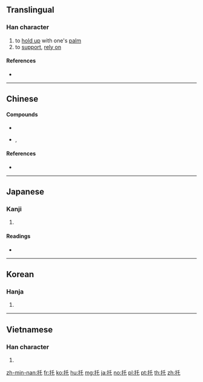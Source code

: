 {{also|託|乇}}
==Translingual==

===Han character===
{{Han char|rn=64|rad=手|as=03|sn=6|four=52014|canj=QHP|ids=⿰扌乇}}

# to [[hold up]] with one's [[palm]]
# to [[support]], [[rely on]]

====References====
* {{Han ref|kx=0417.180|dkj=11793|dj=0764.110|hdz=31830.040|uh=6258|ud=25176|bh=A6AB|bd=42667}}

----

==Chinese==
{{zh-see|託}}

====Compounds====
* {{l|cmn|摩托車|tr=mótuōchē||motorcycle, motorbike}}
* {{l|cmn|摩托自行車}}, {{l|cmn|摩托自行车|tr=mótuō zìxíngchē||moped}}

====References====
* {{cite-book|last=|first=|authorlink=|coauthors=|year=2005|title=新編字典|language=Mandarin/English|publisher=吉林大學出版社|location=|isbn=7560124291}}

----

==Japanese==

===Kanji===
{{ja-kanji|grade=|rs=手03}}

# {{defn|lang=ja|sort=手03}}

====Readings====
* {{ja-readings|on=[[たく]] (taku)|kun=[[たのむ]] (tanomu)}}

----

==Korean==

===Hanja===
{{ko-hanja|hangeul=탁|eumhun=|rv=tak|mr=t'ak|y=thak}}

# {{defn|lang=ko|sort=手03}}

----

==Vietnamese==

===Han character===
{{vi-hantu|[[thác]], [[thách]], [[thốc]], [[thước]], [[thướt]]|rs=手03}}

# {{defn|lang=vi|sort=手03}}

[[zh-min-nan:托]]
[[fr:托]]
[[ko:托]]
[[hu:托]]
[[mg:托]]
[[ja:托]]
[[no:托]]
[[pl:托]]
[[pt:托]]
[[th:托]]
[[zh:托]]
